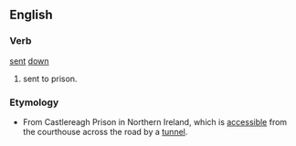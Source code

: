 ==English==
===Verb===
[[sent]] [[down]]
#{{Ireland}} {{colloquial}} sent to prison.
===Etymology===
*From Castlereagh Prison in Northern Ireland, which is [[accessible]] from the courthouse across the road by a [[tunnel]].